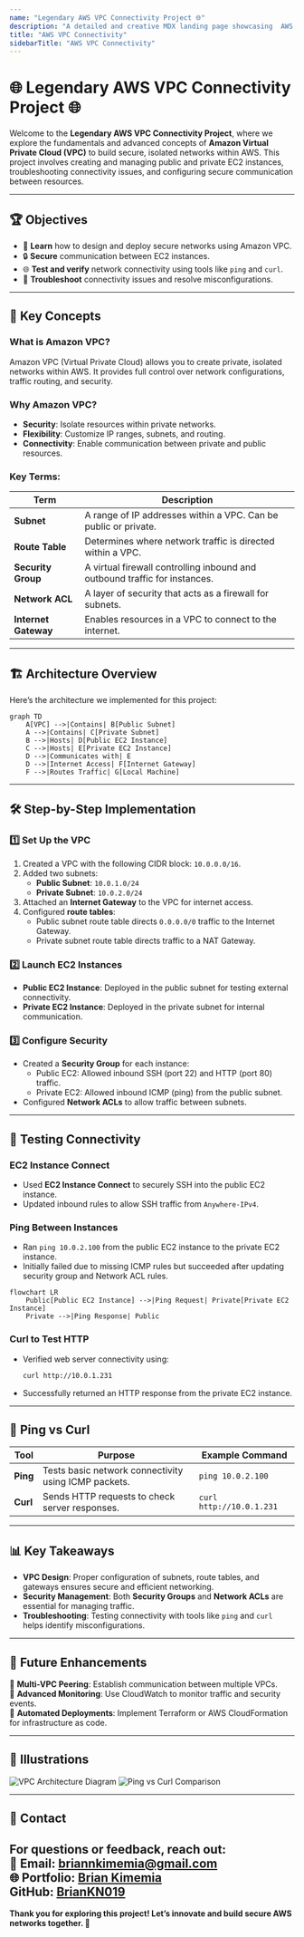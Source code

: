 ```yaml
---
name: "Legendary AWS VPC Connectivity Project 🌐"
description: "A detailed and creative MDX landing page showcasing  AWS project, using a modern, interactive style."
title: "AWS VPC Connectivity"
sidebarTitle: "AWS VPC Connectivity"
---
```


# 🌐 Legendary AWS VPC Connectivity Project 🌐

Welcome to the **Legendary AWS VPC Connectivity Project**, where we explore the fundamentals and advanced concepts of **Amazon Virtual Private Cloud (VPC)** to build secure, isolated networks within AWS. This project involves creating and managing public and private EC2 instances, troubleshooting connectivity issues, and configuring secure communication between resources.

---

## 🏆 Objectives

- 🌟 **Learn** how to design and deploy secure networks using Amazon VPC.
- 🔒 **Secure** communication between EC2 instances.
- 🌐 **Test and verify** network connectivity using tools like `ping` and `curl`.
- 🔧 **Troubleshoot** connectivity issues and resolve misconfigurations.

---

## 🎯 Key Concepts

### What is Amazon VPC?
Amazon VPC (Virtual Private Cloud) allows you to create private, isolated networks within AWS. It provides full control over network configurations, traffic routing, and security.

### Why Amazon VPC?
- **Security**: Isolate resources within private networks.
- **Flexibility**: Customize IP ranges, subnets, and routing.
- **Connectivity**: Enable communication between private and public resources.

### Key Terms:
| **Term**         | **Description**                                                                 |
|------------------|-------------------------------------------------------------------------------|
| **Subnet**       | A range of IP addresses within a VPC. Can be public or private.               |
| **Route Table**  | Determines where network traffic is directed within a VPC.                   |
| **Security Group** | A virtual firewall controlling inbound and outbound traffic for instances.   |
| **Network ACL**  | A layer of security that acts as a firewall for subnets.                     |
| **Internet Gateway** | Enables resources in a VPC to connect to the internet.                    |

---

## 🏗️ Architecture Overview

Here’s the architecture we implemented for this project:

```mermaid
graph TD
    A[VPC] -->|Contains| B[Public Subnet]
    A -->|Contains| C[Private Subnet]
    B -->|Hosts| D[Public EC2 Instance]
    C -->|Hosts| E[Private EC2 Instance]
    D -->|Communicates with| E
    D -->|Internet Access| F[Internet Gateway]
    F -->|Routes Traffic| G[Local Machine]
```

---

## 🛠️ Step-by-Step Implementation

### 1️⃣ **Set Up the VPC**
1. Created a VPC with the following CIDR block: `10.0.0.0/16`.
2. Added two subnets:
   - **Public Subnet**: `10.0.1.0/24`
   - **Private Subnet**: `10.0.2.0/24`
3. Attached an **Internet Gateway** to the VPC for internet access.
4. Configured **route tables**:
   - Public subnet route table directs `0.0.0.0/0` traffic to the Internet Gateway.
   - Private subnet route table directs traffic to a NAT Gateway.

### 2️⃣ **Launch EC2 Instances**
- **Public EC2 Instance**: Deployed in the public subnet for testing external connectivity.
- **Private EC2 Instance**: Deployed in the private subnet for internal communication.

### 3️⃣ **Configure Security**
- Created a **Security Group** for each instance:
  - Public EC2: Allowed inbound SSH (port 22) and HTTP (port 80) traffic.
  - Private EC2: Allowed inbound ICMP (ping) from the public subnet.
- Configured **Network ACLs** to allow traffic between subnets.

---

## 🔄 Testing Connectivity

### EC2 Instance Connect
- Used **EC2 Instance Connect** to securely SSH into the public EC2 instance.
- Updated inbound rules to allow SSH traffic from `Anywhere-IPv4`.

### Ping Between Instances
- Ran `ping 10.0.2.100` from the public EC2 instance to the private EC2 instance.
- Initially failed due to missing ICMP rules but succeeded after updating security group and Network ACL rules.

```mermaid
flowchart LR
    Public[Public EC2 Instance] -->|Ping Request| Private[Private EC2 Instance]
    Private -->|Ping Response| Public
```

### Curl to Test HTTP
- Verified web server connectivity using:
  ```bash
  curl http://10.0.1.231
  ```
- Successfully returned an HTTP response from the private EC2 instance.

---

## 🎨 Ping vs Curl

| **Tool** | **Purpose**                                           | **Example Command**     |
|----------|-------------------------------------------------------|--------------------------|
| **Ping** | Tests basic network connectivity using ICMP packets.  | `ping 10.0.2.100`       |
| **Curl** | Sends HTTP requests to check server responses.         | `curl http://10.0.1.231` |

---

## 📊 Key Takeaways

- **VPC Design**: Proper configuration of subnets, route tables, and gateways ensures secure and efficient networking.
- **Security Management**: Both **Security Groups** and **Network ACLs** are essential for managing traffic.
- **Troubleshooting**: Testing connectivity with tools like `ping` and `curl` helps identify misconfigurations.

---

## 🚀 Future Enhancements

🔮 **Multi-VPC Peering**: Establish communication between multiple VPCs.  
🔮 **Advanced Monitoring**: Use CloudWatch to monitor traffic and security events.  
🔮 **Automated Deployments**: Implement Terraform or AWS CloudFormation for infrastructure as code.

---

## 📸 Illustrations

![VPC Architecture Diagram](./images/vpc-architecture.png)
![Ping vs Curl Comparison](./images/ping-vs-curl.png)

---

## 📧 Contact

For questions or feedback, reach out:  
📨 Email: [briannkimemia@gmail.com](mailto:briannkimemia@gmail.com)  
🌐 Portfolio: [Brian Kimemia](https://briankimemia.vercel.app)  
**GitHub:** [BrianKN019](https://github.com/BrianKN019)
---

**Thank you for exploring this project! Let’s innovate and build secure AWS networks together. 🚀**

